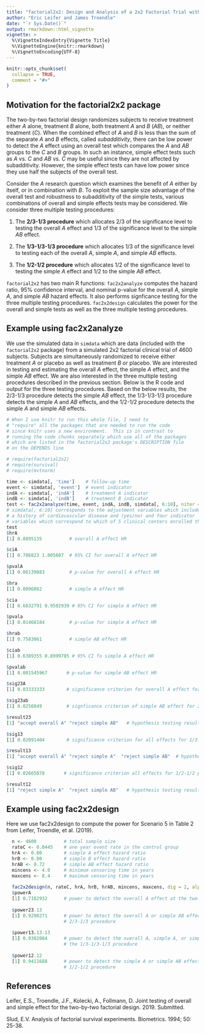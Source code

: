---
title: "factorial2x2: Design and Analysis of a 2x2 Factorial Trial with a Time-to-Event Endpoint"
author: "Eric Leifer and James Troendle"
date: "`r Sys.Date()`"
output: rmarkdown::html_vignette
vignette: >
  %\VignetteIndexEntry{Vignette Title}
  %\VignetteEngine{knitr::rmarkdown}
  %\VignetteEncoding{UTF-8}
---

```{r setup, include = FALSE}
knitr::opts_chunk$set(
  collapse = TRUE,
  comment = "#>"
)
```

## Motivation for the factorial2x2 package

The two-by-two factorial design  randomizes subjects to receive treatment either $A$ alone, treatment $B$ alone, both treatment $A$ and $B$ $(AB)$, or neither treatment $(C)$.     When the combined effect of $A$ and $B$ is less than the sum of the separate $A$ and $B$ effects, called *subadditivity*, there can be low power to detect the $A$ effect using an overall  test which compares the $A$ and $AB$ groups to the $C$ and $B$ groups.  In such an instance, simple effect tests such as $A$ vs. $C$ and $AB$ vs. $C$ may be useful since they are not affected by subadditivity.  However, the simple effect tests  can  have low power since they use half the subjects of the overall test.

Consider the $A$ research question which examines the benefit of $A$ either by itself, or in combination with $B$. To exploit the sample size advantage of the overall test and robustness to subadditivity of the simple tests,
various combinations of overall and simple effects tests may be considered.
We consider three multiple testing procedures:

1.  The **2/3-1/3 procedure** which allocates 2/3 of the significance level to testing the overall $A$ effect and 1/3 of the significance level to the simple $AB$ effect.

2. The **1/3-1/3-1/3 procedure** which allocates 1/3 of the significance level to testing each of the overall $A$, simple $A$, and simple $AB$ effects.

3.  The **1/2-1/2 procedure** which allocates 1/2 of the significance level to testing the simple $A$ effect and 1/2 to the simple $AB$ effect.


`factorial2x2` has two main R functions:  `fac2x2analyze` computes the hazard ratio, 95% confidence interval, and nominal p-value for the overall $A$, simple $A$, and simple $AB$ hazard effects.  It  also performs signficance testing
for the three multiple testing procedures.
`fac2x2design` calculates the power for the overall and simple tests as well as the three multiple testing procedures.



## Example using fac2x2analyze 

We use the simulated data in `simdata` which are data (included with the `factorial2x2` package) from a simulated 2x2 factorial clinical trial of 4600 subjects. Subjects are simultaneously randomized to receive either treatment $A$ or placebo as well as treatment $B$ or placebo.
We are interested in testing and estimating the overall $A$ effect, the simple $A$ effect, and the simple $AB$ effect.  We are also interested in the three multiple testing procedures described in the previous section.  Below is the R code and output for the three testing procedures.  Based on the below results, the 2/3-1/3 procedure detects the simple *AB* effect, the 1/3-1/3-1/3 procedure detects the simple *A* and *AB* effects, and the 1/2-1/2 procedure detects the simple *A* and simple *AB* effects.

```{r, eval = F, echo = F, results = "hide"}
# When I use knitr to run this whole file, I need to 
# "require" all the packages that are needed to run the code
# since knitr uses a new environment.  This is in contrast to
# running the code chunks separately which use all of the packages
# which are listed in the factorial2x2 package's DESCRIPTION file
# on the DEPENDS line

# require(factorial2x2)
# require(survival)
# require(mvtnorm)
```

```{r, eval =   F}
time <- simdata[, 'time']    # follow-up time
event <- simdata[, 'event']  # event indicator
indA <- simdata[, 'indA']    # treatment A indicator
indB <- simdata[, 'indB']    # treatment B indicator
test <- fac2x2analyze(time, event, indA, indB, simdata[, 6:10], niter = 5)
# simdata[, 6:10] corresponds to the adjustment variables which include
# a history of cardiovascular disease and (yes/no) and four indicator
# variables which correspond to which of 5 clinical centers enrolled the patient
test
$hrA  
[1] 0.8895135          # overall A effect HR

$ciA
[1] 0.786823 1.005607  # 95% CI for overall A effect HR

$pvalA
[1] 0.06139083         # p-value for overall A effect HR

$hra
[1] 0.8096082          # simple A effect HR

$cia
[1] 0.6832791 0.9592939 # 95% CI for simple A effect HR

$pvala
[1] 0.01468184         # p-value for simple A effect HR

$hrab
[1] 0.7583061          # simple AB effect HR

$ciab
[1] 0.6389355 0.8999785 # 95% CI fo simple A effect HR

$pvalab
[1] 0.001545967       # p-value for simple AB effect HR

$sig23A
[1] 0.03333333        # significance criterion for overall A effect for 2/3-1/3 procedure

$sig23ab
[1] 0.0256049         # signficance criterion of simple AB effect for 2/3-1/3 procedure

$result23
[1] "accept overall A" "reject simple AB"   # hypothesis testing results for 2/3-1/3 proceudre

$sig13
[1] 0.02091404        # significance criterion for all effects for 1/3-1/3-1/3 procedure

$result13
[1] "accept overall A" "reject simple A"  "reject simple AB"  # hypothesis testing results

$sig12
[1] 0.02665078       # significance criterion all effects for 1/2-1/2 procedure

$result12
[1] "reject simple A"  "reject simple AB"   # hypothesis testing results
```

## Example using fac2x2design

Here we use fac2x2design to compute the power for Scenario 5 in Table 2 from Leifer, Troendle, et al. (2019).

```{r, eval =   F}
  n <- 4600          # total sample size
  rateC <- 0.0445    # one year event rate in the control group
  hrA <- 0.80        # simple A effect hazard ratio
  hrB <- 0.80        # simple B effect hazard ratio
  hrAB <- 0.72       # simple AB effect hazard ratio
  mincens <- 4.0     # minimum censoring time in years
  maxcens <- 8.4     # maximum censoring time in years
  
  fac2x2design(n, rateC, hrA, hrB, hrAB, mincens, maxcens, dig = 2, alpha = 0.05)
  $powerA
  [1] 0.7182932      # power to detect the overall A effect at the two-sided 0.05 level
 
  $power23.13
  [1] 0.9290271      # power to detect the overall A or simple AB effects using the 
                     # 2/3-1/3 procedure
 
  $power13.13.13
  [1] 0.9302084      # power to detect the overall A, simple A, or simple AB effects using 
                     # the 1/3-1/3-1/3 procedure
 
  $power12.12
  [1] 0.9411688      # power to detect the simple A or simple AB effects using the 
                     # 1/2-1/2 procedure
```


## References
Leifer, E.S., Troendle, J.F., Kolecki, A., Follmann, D. Joint testing of overall and simple effect for the two-by-two factorial design. 2019. Submitted.

Slud, E.V. Analysis of factorial survival experiments. Biometrics. 1994; 50: 25-38.
